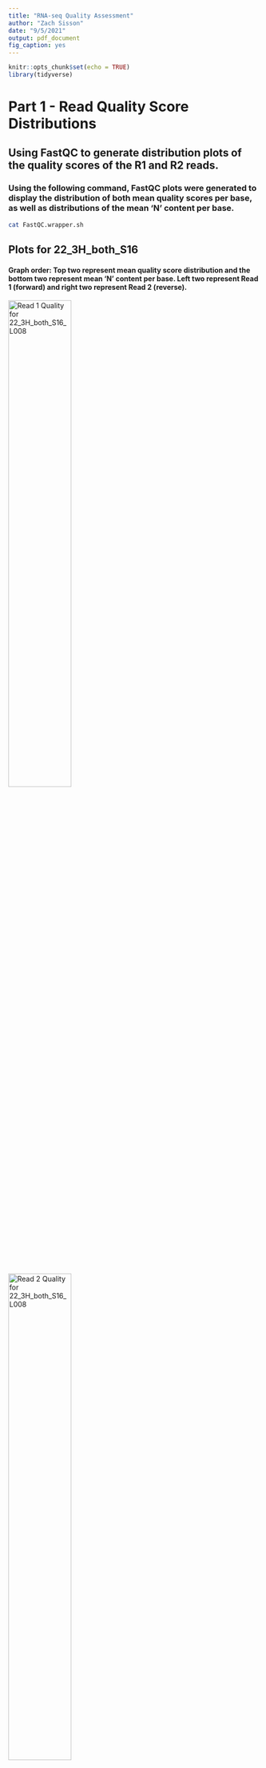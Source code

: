 ```yaml
---
title: "RNA-seq Quality Assessment"
author: "Zach Sisson"
date: "9/5/2021"
output: pdf_document
fig_caption: yes
---
```


```r
knitr::opts_chunk$set(echo = TRUE)
library(tidyverse)
```



# Part 1 - Read Quality Score Distributions
## Using FastQC to generate distribution plots of the quality scores of the R1 and R2 reads. 
### Using the following command, FastQC plots were generated to display the distribution of both mean quality scores per base, as well as distributions of the mean 'N' content per base.

```bash
cat FastQC.wrapper.sh
```



## Plots for 22_3H_both_S16
#### Graph order: Top two represent mean quality score distribution and the bottom two represent mean 'N' content per base. Left two represent Read 1 (forward) and right two represent Read 2 (reverse). 
![Read 1 Quality for 22_3H_both_S16_L008](22_3H_both_S16_L008_R1_001_per_base_quality.png){width=50%}
![Read 2 Quality for 22_3H_both_S16_L008](22_3H_both_S16_L008_R2_001_per_base_quality.png){width=50%}


![Read 1 Per-base 'N' content for 22_3H_both_S16_L008](22_3H_both_S16_L008_R1_001_per_base_n_content.png){width=50%}
![Read 2 Per-base 'N' content for 22_3H_both_S16_L008](22_3H_both_S16_L008_R2_001_per_base_n_content.png){width=50%}

## Plots for 23_4A_control_S17: 
### Graph order: Top two represent mean quality score distribution and the bottom two represent mean 'N' content per base. Left two represent Read 1 (forward) and right two represent Read 2 (reverse). 
![Read 1 Quality for 23_4A_control_S17_L008](23_4A_control_S17_L008_R1_001_per_base_quality.png){width=50%}
![Read 2 Quality 23_4A_control_S17](23_4A_control_S17_L008_R2_001_per_base_quality.png){width=50%}
![Read 1 Per-base 'N' content for 23_4A_control_S17_L008](23_4A_control_S17_L008_R1_001_per_base_n_content.png){width=50%}
![Read 2 Per-base 'N' content 23_4A_control_S17_L008](23_4A_control_S17_L008_R2_001_per_base_n_content.png){width=50%}

## Looking at distribution plots produced by FastQC, it appears that all of the reads have an average quality score above 30, with the majority of values being between 38-40, which is consistent with the distribution plots of 'n' content per base which shows almost no 'N's' in the reads.

## The following is a comparison of the FastQC mean quality score distribution plots with those generated by the script I created. *Note* that mean quality score plots represent the distribution of the mean quality score, based on Phred + 33 for each base position across all sequences. 

## Plots for 22_3H_both: 
### Graph order: Top two represent Read 1 (forward) and bottom two represent Read 2 (reverse). 
![Read 1 Quality - FastQC](22_3H_both_S16_L008_R1_001_per_base_quality.png){width=50%}
![Read 1 Quality - Generated from my script](22_3H_both_S16_Read_1.png){width=50%}
![Read 2 Quality - FastQC](22_3H_both_S16_L008_R2_001_per_base_quality.png){width=50%}
![Read 2 Quality - Generated from my script](22_3H_both_S16_Read_2.png){width=50%}

## Plots for 23_4A_control:
### Graph order: Top two represent Read 1 (forward) and bottom two represent Read 2 (reverse). 
![Read 1 Quality - FastQC](23_4A_control_S17_L008_R1_001_per_base_quality.png){width=50%}
![Read 1 Quality - Generated from my script](23_4A_control_S17_Read_1.png){width=50%}
![Read 2 Quality - FastQC](23_4A_control_S17_L008_R2_001_per_base_quality.png){width=50%}
![Read 2 Quality - Generated from my script](23_4A_control_S17_Read_2.png){width=50%}

### In comparing the distribution plots generated by fastQC compared to those I generated, it appears the distribution plots all show an identical pattern to the FastQC distribution plots, without the standard deviation bars. In comparing the run time of my script compared to FastQC, my script ran much slower, with a total completion time for all four graphs of about 40 minutes. The FastQC software generated all the plots in 10 minutes. When considering the cause of this difference, I would think that the fastQC software is optimized for speed and efficieny, whereas my script is not. Additionally, FastQC is written in java, which is a compiled language compared to python, which is an interpreted language, and so it runs slower. 

### In considering the overall data quality of these two libraries, I would say it is excellent. There are very few 'N's and almost all base-calls have Qscores above 38, which represents an error probability of 0.00016. The only point of concern pertains to 22_3H_both_S16 in that the per-base-quality displays a seemingly high degree of variability in base calls towards the end of the sequence read. While more variable, the variability still seems to lie within the range of high Qscores so it is not much of a concern.

# Adaptor trimming comparison
## Cutadapt (https://cutadapt.readthedocs.io/en/stable/) was used with the following parameters to trim adapter sequences:
```bash
cat cutadapt.wrapper.sh
```
##Note that the adapter sequences were taken from Illumina's support page for the TRUseq kit (https://support.illumina.com/bulletins/2016/12/what-sequences-do-i-use-for-adapter-trimming.html)
## The following table summarizes the proportion of reads that were trimmed:

| File          | Total Proportion trimmed | Proportion of forward reads trimmed | Proportion of reverse reads trimmed |
|---------------|--------------------------|-------------------------------------|-------------------------------------|
| 22_3H_both    | 8.4%                     | 3.8%                                | 4.6%                                |
| 23_4A_control | 6.8%                     | 3.1%                                | 3.7%                                |

### To confirm the adapter sequence orientation, the following command was used to identify sequence lines that contain the adapter:
### for Read 1 check (performed on both files, but only one file example shown):
```
zcat /projects/bgmp/shared/2017_sequencing/demultiplexed/22_3H_both_S16_L008_R1_00fastq.gz | \
grep 'AGATCGGAAGAGCACACGTCTGAACTCCAGTCA' | wc -l
```
````
output: 7563
````
### for Read 2 check (performed on both files, but only one file example shown):

```
zcat /projects/bgmp/shared/2017_sequencing/demultiplexed/22_3H_both_S16_L008_R2_001.fastq.gz | \
grep 'AGATCGGAAGAGCGTCGTGTAGGGAAAGAGTGT' | wc -l
```	
```
output: 7848
```
	
### In short, the commands are used to read in all lines of the FASTQ file, and grab only those lines which contain the appropriate adapter-sequence string. Finally the code outputs a number representing how many lines contain that sequence. Additionally, by printing out a the grepped lines, we can see that the adapter sequence consistently occurs at the end of the read, confirming its presence. Furthermore, reading into Illumina's adapter kits, I can see that this library was built using the TruSeq single index, which reports the same forward and reverse indexes. https://support.illumina.com/bulletins/2016/12/what-sequences-do-i-use-for-adapter-trimming.html


### Next, Trimmomatic (http://www.usadellab.org/cms/?page=trimmomatic) was used with the following parameters to trim the sequence reads.

```bash
cat trimmomatic.wrapper.sh
```

### To compare the amount of trimming each read underwent, the following code was used to generate a plot to visualize the difference.


```r
#Reading in the Sequence Data as Vectors
w = c(readLines('22_3H_both_S16_L008_R1.trimmed.seqonly.txt'))

x = c(readLines('22_3H_both_S16_L008_R2.trimmed.seqonly.txt'))

y = c(readLines('23_4A_control_S17_L008_R1.trimmed.seqonly.txt'))

z = c(readLines('23_4A_control_S17_L008_R2.trimmed.seqonly.txt'))

##Create Data Frames for Read1/Read2 of the sequence Data
df_22_3H <- data.frame(w,x)
df_23_4A <- data.frame(y,z)
names(df_22_3H) <- c("Read_1_(forward)","Read_2_(reverse)")
names(df_23_4A) <- c("Read_1_(forward)","Read_2_(reverse)")

##Create a new column containing the counts of the sequences
df_22_3H <- mutate(df_22_3H,Read_1_count=str_length(`Read_1_(forward)`))
df_22_3H <- mutate(df_22_3H,Read_2_count=str_length(`Read_2_(reverse)`))

df_23_4A <- mutate(df_23_4A,Read_1_count=str_length(`Read_1_(forward)`))
df_23_4A <- mutate(df_23_4A,Read_2_count=str_length(`Read_2_(reverse)`))

##Group the sequences by read length
Seq_counts_22_3H <- count(df_22_3H,`Read_1_count`)
Seq_counts_22_3H <- cbind(Seq_counts_22_3H, count(df_22_3H,`Read_2_count`))
colnames(Seq_counts_22_3H) <- c("Post_Trim_Sequence_Length", "count_R1","len","count_R2")

Seq_counts_23_4A <- count(df_23_4A,`Read_1_count`)
Seq_counts_23_4A <- cbind(Seq_counts_23_4A, count(df_23_4A,`Read_2_count`))
colnames(Seq_counts_23_4A) <- c("Post_Trim_Sequence_Length", "count_R1","len","count_R2")

#Plotting the distributions
colors <- c("Read 1" = "blue", "Read 2" = "red")

distrib_22_3H = ggplot(data = Seq_counts_22_3H, aes(x = Post_Trim_Sequence_Length)) + 
  geom_line(aes(y = count_R1, color = "Read 1")) + 
  geom_line(aes(y = count_R2, color = "Read 2")) +
  labs(x="Read Length (bp)", y="Frequency (log10)", 
  title = "Comparison of Read Lengths Post-Trim for 22_3H_both_S16",
  color = "Legend") + 
  scale_color_manual(values = colors) +
  scale_y_continuous(trans = 'log10', labels = scales::comma)

distrib_23_4A = ggplot(data = Seq_counts_23_4A, aes(x = Post_Trim_Sequence_Length)) + 
  geom_line(aes(y = count_R1, color = "Read 1")) + 
  geom_line(aes(y = count_R2, color = "Read 2")) +
  labs(x="Read Length (bp)", y="Frequency (log10)", 
  title = "Comparison of Read Lengths Post-Trim for 23_4A_control_S17", 
  color = "Legend") + 
  scale_color_manual(values = colors) +
  scale_y_continuous(trans = 'log10', labels = scales::comma)

print(distrib_22_3H)

print(distrib_23_4A)

```

### The Read 2 sequences appear to have undergone more trimming. This falls in line with what I would expect to see, considering that during Illumina sequencing, Read 1 begins at the primer binding and extends towards the 3' end. If the polymerase extends past the index, then the adapter will also get sequenced, resulting in more sequences in read 2 that need to be trimmed than in Read 1. 


# Alignment and strand-specificity

### To align the reads from the RNA-seq, STAR, a splice aware aligner https://github.com/alexdobin/STAR was used. First, GTF and Fasta files for the Mouse genome were acquired from Ensembl via  http://ftp.ensembl.org/pub/release-104/gtf/mus_musculus/Mus_musculus.GRCm39.104.gtf.gz and http://ftp.ensembl.org/pub/release-104/fasta/mus_musculus/dna/Mus_musculus.GRCm39.dna.primary_assembly.fa.gz, respectively. A reference database was generated using the following command with STAR installed.

```bash
cat STAR_generate.sh
```

### Sequences were then aligned with the following run parameters.

```bash
cat STAR_Align_RNAseq.sh
```

### From the SAM file produced during this alignment, the following read mapping statistics were produced.
### For 22_3H_both_S16_L008:
```
Sequences Mapped:  7869231
Sequences Unmapped:  215473
```

### And for 23_4A_control_S17_L008:
```
Sequences Mapped:  82156195
Sequences Unmapped:  6154403
```

### Next, a count of reads that mapped to features was produced using HTseq (https://htseq.readthedocs.io/en/master/) using the following command. The count was performed two times for each file, with the parameter '--stranded' being set to both 'yes' and 'no' in order to compare results. 

```bash
cat HTseq_count.sh
```

### The resulting files were then processed using the following code to sum the number of total feature hits. 

```bash
#22_3H_both_stranded 
cat 22_3H_both_stranded | grep '^EN' | awk '{sum += $2}END{print sum }'

#22_3H_both_unstranded
cat 22_3H_both_unstranded | grep '^EN' | awk '{sum += $2}END{print sum }'

#23_4A_control_stranded
cat 23_4A_control_stranded | grep '^EN' | awk '{sum += $2}END{print sum }'

#23_4A_control_unstranded
cat 23_4A_control_unstranded | grep '^EN' | awk '{sum += $2}END{print sum }'
```

### The results are summarized in the following tables:
### For 22_3H_both:
| Statistic            | Stranded = yes | Stranded = no |
|----------------------|----------------|---------------|
| No_feature           | 3,573,473      | 190,786       |
| ambiguous            | 2,333          | 195,352       |
| too_low_aQual        | 80,996         | 80,996        |
| not_aligned          | 64,525         | 64,525        |
| alignment_not_unique | 176,655        | 176,655       |
|----------------------|----------------|---------------|
| Total Sequences      | 4,042,352      | 4,042,352     |
| Total Mapped         | 144,370        | 3,334,038     |
| Percent Hit          | 3.57%          | 82.47%        |


### For 23_4A_control:
| Statistic            | Stranded = yes | Stranded = no |
|----------------------|----------------|---------------|
| No_feature           | 36,845,000     | 4,087,870     |
| ambiguous            | 35,387         | 2,011,666     |
| too_low_aQual        | 1,167,001      | 1,167,001     |
| not_aligned          | 2,438,035      | 2,438,035     |
| alignment_not_unique | 2,123,419      | 2,123,419     |
|----------------------|----------------|---------------|
| Total Sequences      |  44155299      | 44155299      |
| Total Mapped         |  1546457       | 32327308      |
| Percent Hit          |  3.50%         | 73.21%        |



### From these data, I would conclude that the the RNA-seq libraries were made with a strand-specific kit. In stranded kits there should be 50% less reads that mapped when compared to the unstranded kits. This is because in stranded kits, only one of the two RNA strands gets used in the final library and so only one strand with a specific directionality gets mapped to the reference genome, halving the number of reads that mapped. Looking at the tables, it appears that when the stranded flag = no, the percentage of gene features with hits is 82% and 73% for the two libraries. Looking at the percentages for the stranded = yes column, both libraries show values of about 3.5%, much lower than the expected value of ~40% and ~35% if the kit was truly unstranded, and would display half the number of hits as the in the stranded = no run. For this reason I would conclude that the kits used were stranded. 

